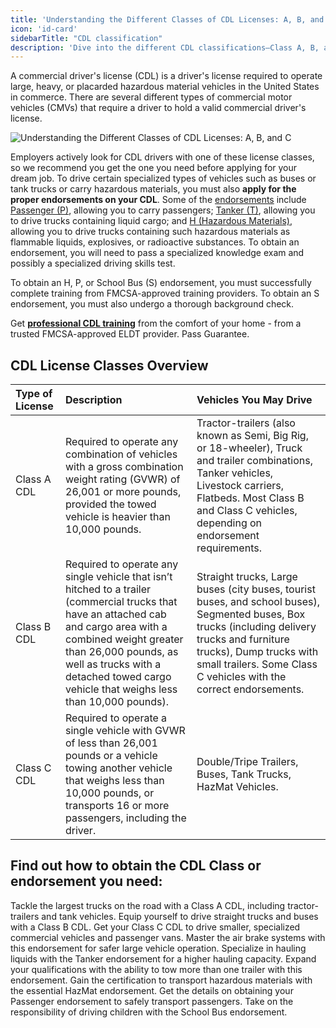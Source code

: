 ```yaml
---
title: 'Understanding the Different Classes of CDL Licenses: A, B, and C'
icon: 'id-card'
sidebarTitle: "CDL classification"
description: 'Dive into the different CDL classifications—Class A, B, and C—each tailored to specific vehicle sizes and types for various driving careers.'
---
```


A commercial driver's license (CDL) is a driver's license required to operate large, heavy, or placarded hazardous material vehicles in the United States in commerce. There are several different types of commercial motor vehicles (CMVs) that require a driver to hold a valid commercial driver's license.

<Frame>
  <img src="https://driving-tests.org/wp-content/uploads/2021/04/cdl-license-types.jpeg" alt="Understanding the Different Classes of CDL Licenses: A, B, and C"/>
</Frame>

Employers actively look for CDL drivers with one of these license classes, so we recommend you get the one you need before applying for your dream job. To drive certain specialized types of vehicles such as buses or tank trucks or carry hazardous materials, you must also **apply for the proper endorsements on your CDL**. Some of the [endorsements](/cdl-types/endorsements/introduction) include [Passenger (P)](/cdl/cdl-types/endorsements/passenger), allowing you to carry passengers; [Tanker (T)](/cdl/cdl-types/endorsements/tanker), allowing you to drive trucks containing liquid cargo; and [H (Hazardous Materials)](/cdl/cdl-types/endorsements/hazmat), allowing you to drive trucks containing such hazardous materials as flammable liquids, explosives, or radioactive substances. To obtain an endorsement, you will need to pass a specialized knowledge exam and possibly a specialized driving skills test. 

To obtain an H, P, or School Bus (S) endorsement, you must successfully complete training from FMCSA-approved training providers. To obtain an S endorsement, you must also undergo a thorough background check.

<Tip>Get [**professional CDL training**](https://driving-tests.org/cdl-premium/) from the comfort of your home - from a trusted FMCSA-approved ELDT provider. Pass Guarantee.</Tip>

## CDL License Classes Overview
| Type of License | Description | Vehicles You May Drive |
|:----------------|:-------------|:-----------------------|
| Class A CDL | Required to operate any combination of vehicles with a gross combination weight rating (GVWR) of 26,001 or more pounds, provided the towed vehicle is heavier than 10,000 pounds. | Tractor-trailers (also known as Semi, Big Rig, or 18-wheeler), Truck and trailer combinations, Tanker vehicles, Livestock carriers, Flatbeds. Most Class B and Class C vehicles, depending on endorsement requirements. |
| Class B CDL | Required to operate any single vehicle that isn’t hitched to a trailer (commercial trucks that have an attached cab and cargo area with a combined weight greater than 26,000 pounds, as well as trucks with a detached towed cargo vehicle that weighs less than 10,000 pounds). | Straight trucks, Large buses (city buses, tourist buses, and school buses), Segmented buses, Box trucks (including delivery trucks and furniture trucks), Dump trucks with small trailers. Some Class C vehicles with the correct endorsements. |
| Class C CDL | Required to operate a single vehicle with GVWR of less than 26,001 pounds or a vehicle towing another vehicle that weighs less than 10,000 pounds, or transports 16 or more passengers, including the driver. | Double/Tripe Trailers, Buses, Tank Trucks, HazMat Vehicles. |

## Find out how to obtain the CDL Class or endorsement you need:

<CardGroup cols={3}>
  <Card
    title="CDL Class A"
    icon="truck"
    href="/cdl/cdl-types/class-a-cdl"
  >
    Tackle the largest trucks on the road with a Class A CDL, including tractor-trailers and tank vehicles.
  </Card>
  <Card
    title="CDL Class B"
    icon="bus"
    href="/cdl/cdl-types/class-b-cdl"
  >
    Equip yourself to drive straight trucks and buses with a Class B CDL.
  </Card>
  <Card
    title="CDL Class C"
    icon="van-shuttle"
    href="/cdl/cdl-types/class-c-cdl"
  >
    Get your Class C CDL to drive smaller, specialized commercial vehicles and passenger vans.
  </Card>
  <Card
    title="Air Brakes Endorsement"
    icon="wind"
    href="/cdl/cdl-types/endorsements/air-brakes"
  >
    Master the air brake systems with this endorsement for safer large vehicle operation.
  </Card>
  <Card
    title="Tanker Endorsement"
    icon="gas-pump"
    href="/cdl/cdl-types/endorsements/tanker"
  >
    Specialize in hauling liquids with the Tanker endorsement for a higher hauling capacity.
  </Card>
  <Card
    title="Doubles/Triples Endorsement"
    icon="trailer"
    href="/cdl/cdl-types/endorsements/doubles-triples"
  >
    Expand your qualifications with the ability to tow more than one trailer with this endorsement.
  </Card>
  <Card
    title="HazMat Endorsement"
    icon="biohazard"
    href="/cdl/cdl-types/endorsements/hazmat"
  >
    Gain the certification to transport hazardous materials with the essential HazMat endorsement.
  </Card>
  <Card
    title="Passenger Endorsement"
    icon="users"
    href="/cdl/cdl-types/endorsements/passenger"
  >
    Get the details on obtaining your Passenger endorsement to safely transport passengers.
  </Card>
  <Card
    title="School Bus Endorsement"
    icon="school-bus"
    href="/cdl/cdl-types/endorsements/school-bus"
  >
    Take on the responsibility of driving children with the School Bus endorsement.
  </Card>
</CardGroup>

<Snippet file="cdl-premium.mdx" />
